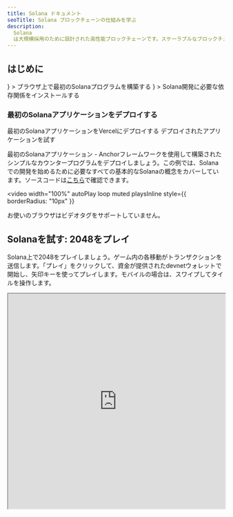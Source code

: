 ```yaml
---
title: Solana ドキュメント
seoTitle: Solana ブロックチェーンの仕組みを学ぶ
description:
  Solana
  は大規模採用のために設計された高性能ブロックチェーンです。スケーラブルなブロックチェーンアプリケーションを構築しようとする開発者がSolanaを選ぶ理由を学びましょう。
---
```


## はじめに

<Cards>
  <Card
    title="クイックスタート"
    href="/docs/intro/quick-start"
    icon={<Rocket />}
  >
    ブラウザ上で最初のSolanaプログラムを構築する
  </Card>
  <Card
    title="ローカル環境のセットアップ"
    href="/docs/intro/installation"
    icon={<Download />}
  >
    Solana開発に必要な依存関係をインストールする
  </Card>
</Cards>

### 最初のSolanaアプリケーションをデプロイする

<Cards>
  <Card
    title="Vercelでデプロイ"
    href="https://vercel.com/new/clone?repository-url=https%3A%2F%2Fgithub.com%2Fsolana-developers%2Fanchor-web3js-nextjs&root-directory=frontend&demo-title=Anchor%20Web3.js%20Next.js%20Demo&demo-description=An%20example%20deployment%20of%20the%20Anchor%20Web3.js%20Next.js%20project.&demo-url=https%3A%2F%2Fanchor-web3js-nextjs.vercel.app%2F&project-name=anchor-web3js-nextjs&repository-name=anchor-web3js-nextjs"
  >
    最初のSolanaアプリケーションをVercelにデプロイする
  </Card>
  <Card
    title="Vercelプレビュー"
    href="https://anchor-web3js-nextjs-jade.vercel.app/"
  >
    デプロイされたアプリケーションを試す
  </Card>
</Cards>

最初のSolanaアプリケーション -
Anchorフレームワークを使用して構築されたシンプルなカウンタープログラムをデプロイしましょう。この例では、Solanaでの開発を始めるために必要なすべての基本的なSolanaの概念をカバーしています。ソースコードは[こちら](https://github.com/solana-developers/anchor-web3js-nextjs)で確認できます。

<Accordions>
<Accordion title="アプリケーションデモ">

<video
  width="100%"
  autoPlay
  loop
  muted
  playsInline
  style={{
    borderRadius: "10px"
  }}
>
  <source src="/assets/docs/counter.mp4" type="video/mp4" />
  お使いのブラウザはビデオタグをサポートしていません。
</video>

</Accordion>
</Accordions>

## Solanaを試す: 2048をプレイ

Solana上で2048をプレイしましょう。ゲーム内の各移動がトランザクションを送信します。「プレイ」をクリックして、資金が提供されたdevnetウォレットで開始し、矢印キーを使ってプレイします。モバイルの場合は、スワイプしてタイルを操作します。

<Accordions>
<Accordion title="Solana 2048をプレイ">

<iframe
  src="https://solplay.de/solana-2048/"
  width="100%"
  height="500"
  style={{
    borderRadius: "12px",
    border: "2px solid rgba(0, 0, 0, 0.2)",
    maxWidth: "100%",
    minHeight: "300px",
    aspectRatio: "1"
  }}
  scrolling="no"
/>

</Accordion>
</Accordions>

Solana Foundation
DevRelチームの[Jonas](https://x.com/SolPlay_jonas)によって構築されました。

## 学習を始める

Solana開発に特有の重要な概念を学びましょう。

<Cards>
  <Card title="アカウント" href="/docs/core/accounts">
    Solanaがデータを保存する方法
  </Card>
  <Card title="Solanaの手数料" href="/docs/core/fees">
    Solanaでトランザクションを送信するコスト
  </Card>
  <Card title="トランザクション" href="/docs/core/transactions">
    Solanaネットワークとやり取りする方法
  </Card>
  <Card title="プログラム" href="/docs/core/programs">
    Solana上のスマートコントラクト
  </Card>
  <Card title="Programs Derived Address" href="/docs/core/pda">
    決定論的なアドレスを生成する方法
  </Card>
  <Card title="Cross Program Invocation" href="/docs/core/cpi">
    あるプログラムから別のプログラムを呼び出す方法
  </Card>
</Cards>

### クライアントサイド開発

クライアントサイドで開発する場合、以下のコミュニティ提供のSDKが人気のある言語でネットワークとのやり取りを支援します：

| 言語       | SDK                                                                                                                                               |
| ---------- | ------------------------------------------------------------------------------------------------------------------------------------------------- |
| Rust       | [solana_sdk](https://docs.rs/solana-sdk/latest/solana_sdk/)                                                                                       |
| Typescript | [@solana/web3.js](https://github.com/anza-xyz/solana-web3.js)                                                                                     |
| Python     | [solders](https://github.com/kevinheavey/solders)                                                                                                 |
| Java       | [sava](https://sava.software) または [solanaj](https://github.com/skynetcap/solanaj) または [solana4j](https://github.com/LMAX-Exchange/solana4j) |
| C++        | [solcpp](https://github.com/mschneider/solcpp) または [solana-c](https://github.com/VAR-META-Tech/solana-c-sdk)                                   |
| Go         | [solana-go](https://github.com/gagliardetto/solana-go)                                                                                            |
| Kotlin     | [sol4k](https://github.com/sol4k/sol4k) または [solanaKT](https://github.com/metaplex-foundation/SolanaKT)                                        |
| Dart       | [solana](https://github.com/espresso-cash/espresso-cash-public/tree/master/packages/solana)                                                       |
| C#         | [solnet](https://github.com/bmresearch/Solnet)                                                                                                    |
| GdScript   | [godot](https://github.com/Virus-Axel/godot-solana-sdk/)                                                                                          |

## validatorの運用

Solana
validatorを運用してネットワークの安全性を確保するために必要なことを探ります。

<Cards>
  <Card title="Validators" href="https://docs.anza.xyz/validator/anatomy">
    Solanaネットワークを保護する個々のノード
  </Card>
  <Card
    title="システム要件"
    href="https://docs.anza.xyz/operations/requirements"
  >
    validatorを運用するための推奨ハードウェア要件と必要なSOL
  </Card>
  <Card
    title="Validator設定"
    href="https://docs.anza.xyz/operations/setup-a-validator"
  >
    validatorを設定し、初めてクラスターに接続する方法
  </Card>
</Cards>

## サポートを受ける

[Solana StackExchange](https://solana.stackexchange.com)でSolanaコミュニティからサポートを受けましょう。
